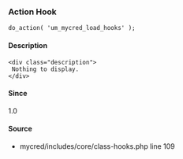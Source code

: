 
<UMBreadCrumb type="action"/>

### Action Hook    
    
```
do_action( 'um_mycred_load_hooks' );
```

#### Description
    <div class="description">
     Nothing to display.
    </div>

#### Since
<div class="description">
1.0
</div>

#### Source
  - <Link href="https://github.com/ultimatemember/mycred/tree/2.2.3/includes/core/class-hooks.php#L109">mycred/includes/core/class-hooks.php</Link> <Link href="https://github.com/ultimatemember/mycred/tree/2.2.3/includes/core/class-hooks.php#L109">line 109</Link>

